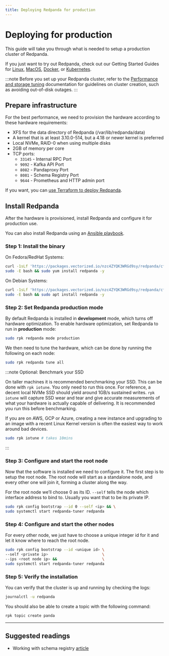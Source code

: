 ```yaml
---
title: Deploying Redpanda for production
---
```


# Deploying for production

This guide will take you through what is needed to setup a production cluster
of Redpanda.

If you just want to try out Redpanda, check out our Getting Started Guides for
[Linux](/docs/quickstart/quick-start-linux), [MacOS](/docs/quickstart/quick-start-macos),
[Docker](/docs/quickstart/quick-start-docker), or [Kubernetes](/docs/quickstart/kubernetes-qs-cloud).

:::note
Before you set up your Redpanda cluster, refer to the [Performance and storage tuning](https://docs.redpanda.com/docs/deployment/performance-storage-tuning) documentation for guidelines on cluster creation, such as avoiding out-of-disk outages.
:::

## Prepare infrastructure

For the best performance, we need to provision the hardware according to these hardware requirements:

- XFS for the data directory of Redpanda (/var/lib/redpanda/data)
- A kernel that is at least 3.10.0-514, but a 4.18 or newer kernel is preferred
- Local NVMe, RAID-0 when using multiple disks
- 2GB of memory per core
- TCP ports:
  - `33145` - Internal RPC Port
  - `9092` - Kafka API Port
  - `8082` - Pandaproxy Port
  - `8081` - Schema Registry Port
  - `9644` - Prometheus and HTTP admin port

If you want, you can [use Terraform to deploy Redpanda](/docs/deployment/production-deployment-automation).

## Install Redpanda

After the hardware is provisioned, install Redpanda and configure it for production use.

You can also install Redpanda using an [Ansible playbook](/docs/deployment/production-deployment-automation).

### Step 1: Install the binary

On Fedora/RedHat Systems:

```bash
curl -1sLf 'https://packages.vectorized.io/nzc4ZYQK3WRGd9sy/redpanda/cfg/setup/bash.rpm.sh' | \
sudo -E bash && sudo yum install redpanda -y
```

On Debian Systems:

```bash
curl -1sLf 'https://packages.vectorized.io/nzc4ZYQK3WRGd9sy/redpanda/cfg/setup/bash.deb.sh' | \
sudo -E bash && sudo apt install redpanda -y
```

### Step 2: Set Redpanda production mode

By default Redpanda is installed in **development** mode, which turns off hardware optimization.
To enable hardware optimization, set Redpanda to run in **production** mode:

```bash
sudo rpk redpanda mode production
```

We then need to tune the hardware, which can be done by running the following
on each node:

```bash
sudo rpk redpanda tune all
```

:::note Optional: Benchmark your SSD

On taller machines it is recommended benchmarking your SSD. This can be done
with `rpk iotune`. You only need to run this once. For reference, a decent
local NVMe SSD should yield around 1GB/s sustained writes.
`rpk iotune` will capture SSD wear and tear and give accurate measurements
of what your hardware is actually capable of delivering. It is recommended
you run this before benchmarking.

If you are on AWS, GCP or Azure, creating a new instance and upgrading to
an image with a recent Linux Kernel version is often the easiest way to
work around bad devices.

```bash
sudo rpk iotune # takes 10mins
```

:::

### Step 3: Configure and start the root node

Now that the software is installed we need to configure it. The first step is
to setup the root node. The root node will start as a standalone node, and
every other one will join it, forming a cluster along the way.

For the root node we’ll choose 0 as its ID. `--self` tells the node which interface address to bind to. Usually you want that to be its private IP.

```bash
sudo rpk config bootstrap --id 0 --self <ip> && \
sudo systemctl start redpanda-tuner redpanda
```

### Step 4: Configure and start the other nodes

For every other node, we just have to choose a unique integer id for it and let
it know where to reach the root node.

```bash
sudo rpk config bootstrap --id <unique id> \
--self <private ip>                        \
--ips <root node ip> &&                    \
sudo systemctl start redpanda-tuner redpanda
```

### Step 5: Verify the installation

You can verify that the cluster is up and running by checking the logs:

```bash
journalctl -u redpanda
```

You should also be able to create a topic with the following command:

```bash
rpk topic create panda
```

---

## Suggested readings

- Working with schema registry [article](https://redpanda.com/blog/schema_registry/)

